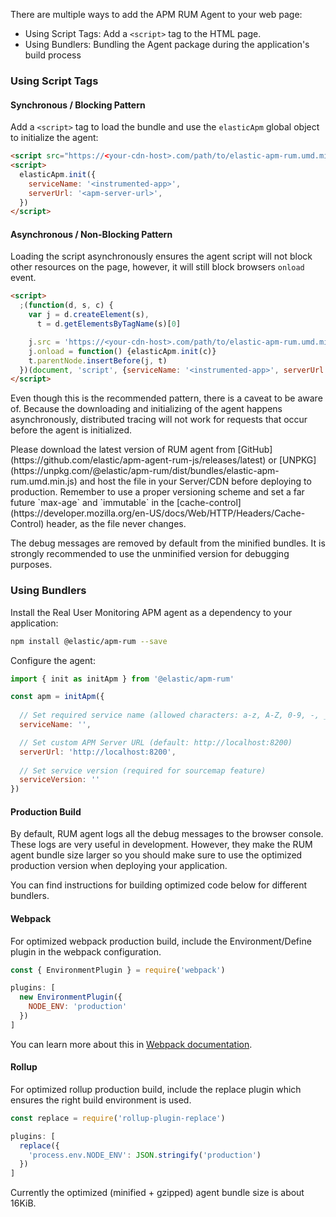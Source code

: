 

<div id="install-the-agent"></div>

There are multiple ways to add the APM RUM Agent to your web page:

* <DocLink id="serverlessObservabilityApmAgentsRumGetStarted" section="using-script-tags">Using Script Tags</DocLink>: Add a `<script>` tag to the HTML page.
* <DocLink id="serverlessObservabilityApmAgentsRumGetStarted" section="using-bundlers">Using Bundlers</DocLink>: Bundling the Agent package during the application's build process

<div id="using-script-tags"></div>

### Using Script Tags

#### Synchronous / Blocking Pattern

Add a `<script>` tag to load the bundle and use the `elasticApm` global
object to initialize the agent:

```html
<script src="https://<your-cdn-host>.com/path/to/elastic-apm-rum.umd.min-<version>.js" crossorigin></script>
<script>
  elasticApm.init({
    serviceName: '<instrumented-app>',
    serverUrl: '<apm-server-url>',
  })
</script>
```

#### Asynchronous / Non-Blocking Pattern

Loading the script asynchronously ensures the agent script will not block other
resources on the page, however, it will still block browsers `onload` event.

```html
<script>
  ;(function(d, s, c) {
    var j = d.createElement(s),
      t = d.getElementsByTagName(s)[0]

    j.src = 'https://<your-cdn-host>.com/path/to/elastic-apm-rum.umd.min-<version>.js'
    j.onload = function() {elasticApm.init(c)}
    t.parentNode.insertBefore(j, t)
  })(document, 'script', {serviceName: '<instrumented-app>', serverUrl: '<apm-server-url>'})
</script>
```

Even though this is the recommended pattern, there is a caveat to be aware of.
Because the downloading and initializing of the agent happens asynchronously,
distributed tracing will not work for requests that occur before the agent is initialized.

<DocCallOut title="Note">
Please download the latest version of RUM agent from [GitHub](https://github.com/elastic/apm-agent-rum-js/releases/latest) or
[UNPKG](https://unpkg.com/@elastic/apm-rum/dist/bundles/elastic-apm-rum.umd.min.js)
and host the file in your Server/CDN before deploying to production. Remember to
use a proper versioning scheme and set a far future `max-age` and `immutable`
in the [cache-control](https://developer.mozilla.org/en-US/docs/Web/HTTP/Headers/Cache-Control)
header, as the file never changes.
</DocCallOut>

The debug messages are removed by default from the minified bundles. It is strongly recommended
to use the unminified version for debugging purposes.

<div id="using-bundlers"></div>

### Using Bundlers

Install the Real User Monitoring APM agent as a dependency to your application:

```bash
npm install @elastic/apm-rum --save 
```

Configure the agent:

```js
import { init as initApm } from '@elastic/apm-rum'

const apm = initApm({
  
  // Set required service name (allowed characters: a-z, A-Z, 0-9, -, _, and space)
  serviceName: '',

  // Set custom APM Server URL (default: http://localhost:8200)
  serverUrl: 'http://localhost:8200',
  
  // Set service version (required for sourcemap feature)
  serviceVersion: ''
})
```

<div id="production-build"></div>

#### Production Build

By default, RUM agent logs all the debug messages to the browser console. These
logs are very useful in development. However, they make the RUM agent bundle
size larger so you should make sure to use the optimized production version when deploying your application.

You can find instructions for building optimized code below for different bundlers.

#### Webpack
For optimized webpack production build, include the Environment/Define plugin in the webpack configuration.

```js
const { EnvironmentPlugin } = require('webpack')

plugins: [
  new EnvironmentPlugin({
    NODE_ENV: 'production'
  })
]
```

You can learn more about this in [Webpack documentation](https://webpack.js.org/plugins/environment-plugin).

#### Rollup

For optimized rollup production build, include the replace plugin which ensures the right build environment is used. 

```js
const replace = require('rollup-plugin-replace')

plugins: [
  replace({
    'process.env.NODE_ENV': JSON.stringify('production')
  })
]
```

<DocCallOut title="Note">
Currently the optimized (minified + gzipped) agent bundle size is about 16KiB.
</DocCallOut>

